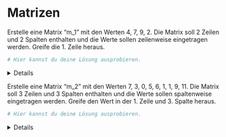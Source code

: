 
# Matrizen 

Erstelle eine Matrix "m_1" mit den Werten 4, 7, 9, 2. Die Matrix soll 2 Zeilen und 2 Spalten enthalten und die Werte sollen zeilenweise eingetragen werden. Greife die 1. Zeile heraus. 


```r
# Hier kannst du deine Lösung ausprobieren.


```

<!-- loesung: start-->
<details>
```r

m_1 <- matrix(data = c(4, 7, 9, 2), nrow = 2, ncol = 2, byrow = TRUE)

m_1[1, ]

```
</details>
<!-- loesung: ende-->


Erstelle eine Matrix "m_2" mit den Werten 7, 3, 0, 5, 6, 1, 1, 9, 11. Die Matrix soll 3 Zeilen und 3 Spalten enthalten und die Werte sollen spaltenweise eingetragen werden. Greife den Wert in der 1. Zeile und 3. Spalte heraus.

```r
# Hier kannst du deine Lösung ausprobieren.


```

<!-- loesung: start-->
<details>
```r

m_2 <- matrix(data = c(7, 3, 0, 5, 6, 1, 1, 9, 11), nrow = 3, byrow = FALSE)

m_2[1, 3]

```
</details>
<!-- loesung: ende-->

